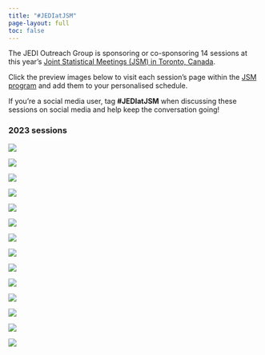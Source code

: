 ```yaml
---
title: "#JEDIatJSM"
page-layout: full
toc: false
---
```

The JEDI Outreach Group is sponsoring or co-sponsoring 14 sessions at this year's [Joint Statistical Meetings (JSM) in Toronto, Canada](https://ww2.amstat.org/meetings/jsm/2023/). 

Click the preview images below to visit each session's page within the [JSM program](https://ww2.amstat.org/meetings/jsm/2023/program.cfm) and add them to your personalised schedule.

If you're a social media user, tag **#JEDIatJSM** when discussing these sessions on social media and help keep the conversation going!

### 2023 sessions

::::grid
:::{.g-col-12 .g-col-lg-6}
[![](images/jedi-at-jsm/JSM22_220851_v1_IG.png){fig-alt="image text to go here"}](https://ww2.amstat.org/meetings/jsm/2023/program.cfm)
:::

:::{.g-col-12 .g-col-lg-6}
[![](images/jedi-at-jsm/JSM22_221883_v1_IG.png){fig-alt="image text to go here"}](https://ww2.amstat.org/meetings/jsm/2023/program.cfm)
:::

:::{.g-col-12 .g-col-lg-6}
[![](images/jedi-at-jsm/JSM22_221906_v1_IG.png){fig-alt="image text to go here"}](https://ww2.amstat.org/meetings/jsm/2023/program.cfm)
:::

:::{.g-col-12 .g-col-lg-6}
[![](images/jedi-at-jsm/JSM22_221935_v1_IG 1.png){fig-alt="image text to go here"}](https://ww2.amstat.org/meetings/jsm/2023/program.cfm)
:::

:::{.g-col-12 .g-col-lg-6}
[![](images/jedi-at-jsm/JSM22_222046_v1_IG 1.png){fig-alt="image text to go here"}](https://ww2.amstat.org/meetings/jsm/2023/program.cfm)
:::

:::{.g-col-12 .g-col-lg-6}
[![](images/jedi-at-jsm/JSM22_223226_v1_IG.png){fig-alt="image text to go here"}](https://ww2.amstat.org/meetings/jsm/2023/program.cfm)
:::

:::{.g-col-12 .g-col-lg-6}
[![](images/jedi-at-jsm/JSM22_220851_v1_IG.png){fig-alt="image text to go here"}](https://ww2.amstat.org/meetings/jsm/2023/program.cfm)
:::

:::{.g-col-12 .g-col-lg-6}
[![](images/jedi-at-jsm/JSM22_221883_v1_IG.png){fig-alt="image text to go here"}](https://ww2.amstat.org/meetings/jsm/2023/program.cfm)
:::

:::{.g-col-12 .g-col-lg-6}
[![](images/jedi-at-jsm/JSM22_221906_v1_IG.png){fig-alt="image text to go here"}](https://ww2.amstat.org/meetings/jsm/2023/program.cfm)
:::

:::{.g-col-12 .g-col-lg-6}
[![](images/jedi-at-jsm/JSM22_221935_v1_IG 1.png){fig-alt="image text to go here"}](https://ww2.amstat.org/meetings/jsm/2023/program.cfm)
:::

:::{.g-col-12 .g-col-lg-6}
[![](images/jedi-at-jsm/JSM22_222046_v1_IG 1.png){fig-alt="image text to go here"}](https://ww2.amstat.org/meetings/jsm/2023/program.cfm)
:::

:::{.g-col-12 .g-col-lg-6}
[![](images/jedi-at-jsm/JSM22_223226_v1_IG.png){fig-alt="image text to go here"}](https://ww2.amstat.org/meetings/jsm/2023/program.cfm)
:::

:::{.g-col-12 .g-col-lg-6}
[![](images/jedi-at-jsm/JSM22_220851_v1_IG.png){fig-alt="image text to go here"}](https://ww2.amstat.org/meetings/jsm/2023/program.cfm)
:::

:::{.g-col-12 .g-col-lg-6}
[![](images/jedi-at-jsm/JSM22_221883_v1_IG.png){fig-alt="image text to go here"}](https://ww2.amstat.org/meetings/jsm/2023/program.cfm)
:::

::::